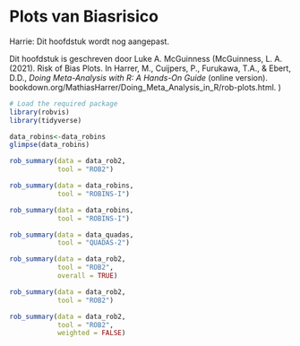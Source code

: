 # Plots van Biasrisico

Harrie: Dit hoofdstuk wordt nog aangepast.

Dit hoofdstuk is geschreven door Luke A. McGuinness (McGuinness, L. A. (2021). Risk of Bias Plots. In Harrer, M., Cuijpers, P., Furukawa, T.A., & Ebert, D.D., *Doing Meta-Analysis with R: A Hands-On Guide* (online version). bookdown.org/MathiasHarrer/Doing_Meta_Analysis_in_R/rob-plots.html. )

```r
# Load the required package
library(robvis)
library(tidyverse)
```

```r
data_robins<-data_robins
glimpse(data_robins)
```

```r
rob_summary(data = data_rob2, 
            tool = "ROB2")
```

```r
rob_summary(data = data_robins, 
            tool = "ROBINS-I")
```

```r
rob_summary(data = data_robins, 
            tool = "ROBINS-I")
```

```r
rob_summary(data = data_quadas, 
            tool = "QUADAS-2")
```


```r
rob_summary(data = data_rob2, 
            tool = "ROB2", 
            overall = TRUE)
```

```r
rob_summary(data = data_rob2, 
            tool = "ROB2")
```

```r
rob_summary(data = data_rob2, 
            tool = "ROB2",
            weighted = FALSE)
```

